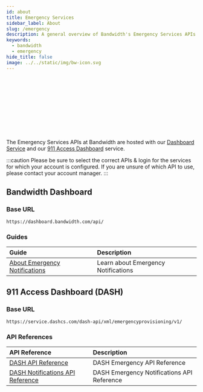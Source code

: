 ```yaml
---
id: about
title: Emergency Services
sidebar_label: About
slug: /emergency
description: A general overview of Bandwidth's Emergency Services APIs
keywords:
  - bandwidth
  - emergency
hide_title: false
image: ../../static/img/bw-icon.svg
---
```



<Svg className='about-image' /> <br/>

The Emergency Services APIs at Bandwidth are hosted with our [Dashboard Service](https://dashboard.bandwidth.com/) and our [911 Access Dashboard](https://dashboard.dashcs.com/dash-board/login.jsp) service.

:::caution
Please be sure to select the correct APIs & login for the services for which your account is configured. If you are unsure of which API to use, please contact your account manager.
:::

## Bandwidth Dashboard

### Base URL

`https://dashboard.bandwidth.com/api/`

### Guides

| Guide | Description |
|:------|:------------|
| [About Emergency Notifications](/docs/emergency/dashboard/notifications) | Learn about Emergency Notifications |

## 911 Access Dashboard (DASH)

### Base URL

`https://service.dashcs.com/dash-api/xml/emergencyprovisioning/v1/`

### API References

| API Reference | Description |
|:------|:------------|
| [DASH API Reference](/apis/dash) | DASH Emergency API Reference |
| [DASH Notifications API Reference](/apis/dash-notifications) | DASH Emergency Notifications API Reference |
